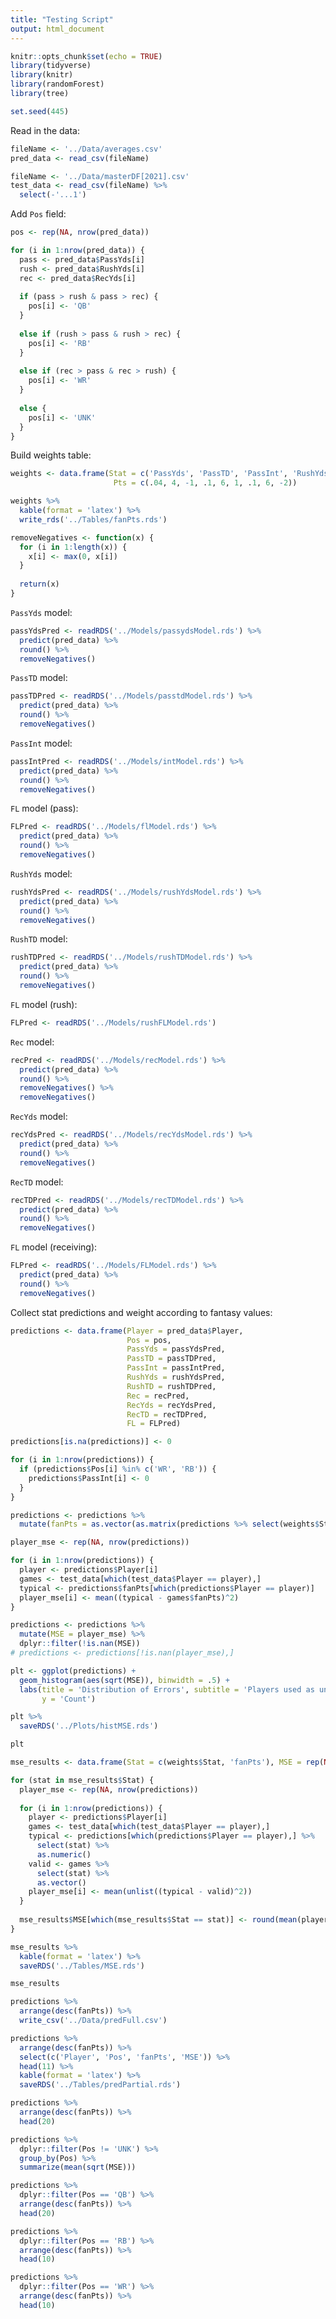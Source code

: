 ```yaml
---
title: "Testing Script"
output: html_document
---
```


```r
knitr::opts_chunk$set(echo = TRUE)
library(tidyverse)
library(knitr)
library(randomForest)
library(tree)
```

```r
set.seed(445)
```

Read in the data:
```r
fileName <- '../Data/averages.csv'
pred_data <- read_csv(fileName)

fileName <- '../Data/masterDF[2021].csv'
test_data <- read_csv(fileName) %>%
  select(-'...1')
```

Add `Pos` field:
```r
pos <- rep(NA, nrow(pred_data))

for (i in 1:nrow(pred_data)) {
  pass <- pred_data$PassYds[i]
  rush <- pred_data$RushYds[i]
  rec <- pred_data$RecYds[i]
  
  if (pass > rush & pass > rec) {
    pos[i] <- 'QB'
  }
  
  else if (rush > pass & rush > rec) {
    pos[i] <- 'RB'
  }
  
  else if (rec > pass & rec > rush) {
    pos[i] <- 'WR'
  }
  
  else {
    pos[i] <- 'UNK'
  }
}
```

Build weights table:
```r
weights <- data.frame(Stat = c('PassYds', 'PassTD', 'PassInt', 'RushYds', 'RushTD', 'Rec', 'RecYds', 'RecTD', 'FL'),
                       Pts = c(.04, 4, -1, .1, 6, 1, .1, 6, -2))

weights %>% 
  kable(format = 'latex') %>%
  write_rds('../Tables/fanPts.rds')
```

```r
removeNegatives <- function(x) {
  for (i in 1:length(x)) {
    x[i] <- max(0, x[i])
  }
  
  return(x)
}
```

`PassYds` model:
```r
passYdsPred <- readRDS('../Models/passydsModel.rds') %>%
  predict(pred_data) %>%
  round() %>%
  removeNegatives()
```
`PassTD` model:
```r
passTDPred <- readRDS('../Models/passtdModel.rds') %>%
  predict(pred_data) %>%
  round() %>%
  removeNegatives()
```
`PassInt` model:
```r
passIntPred <- readRDS('../Models/intModel.rds') %>%
  predict(pred_data) %>%
  round() %>%
  removeNegatives()
```
`FL` model (pass):
```r
FLPred <- readRDS('../Models/flModel.rds') %>%
  predict(pred_data) %>%
  round() %>%
  removeNegatives()
```
`RushYds` model:
```r
rushYdsPred <- readRDS('../Models/rushYdsModel.rds') %>%
  predict(pred_data) %>%
  round() %>%
  removeNegatives()
```
`RushTD` model:
```r
rushTDPred <- readRDS('../Models/rushTDModel.rds') %>%
  predict(pred_data) %>%
  round() %>%
  removeNegatives()
```
`FL` model (rush):
```r
FLPred <- readRDS('../Models/rushFLModel.rds')
```
`Rec` model:
```r
recPred <- readRDS('../Models/recModel.rds') %>%
  predict(pred_data) %>%
  round() %>%
  removeNegatives() %>%
  removeNegatives()
```
`RecYds` model:
```r
recYdsPred <- readRDS('../Models/recYdsModel.rds') %>%
  predict(pred_data) %>%
  round() %>%
  removeNegatives()
```
`RecTD` model:
```r
recTDPred <- readRDS('../Models/recTDModel.rds') %>%
  predict(pred_data) %>%
  round() %>%
  removeNegatives()
```
`FL` model (receiving):
```r
FLPred <- readRDS('../Models/FLModel.rds') %>%
  predict(pred_data) %>%
  round() %>%
  removeNegatives()
```

Collect stat predictions and weight according to fantasy values:
```r
predictions <- data.frame(Player = pred_data$Player,
                          Pos = pos,
                          PassYds = passYdsPred,
                          PassTD = passTDPred,
                          PassInt = passIntPred,
                          RushYds = rushYdsPred,
                          RushTD = rushTDPred,
                          Rec = recPred,
                          RecYds = recYdsPred,
                          RecTD = recTDPred,
                          FL = FLPred)

predictions[is.na(predictions)] <- 0

for (i in 1:nrow(predictions)) {
  if (predictions$Pos[i] %in% c('WR', 'RB')) {
    predictions$PassInt[i] <- 0
  }
}

predictions <- predictions %>%
  mutate(fanPts = as.vector(as.matrix(predictions %>% select(weights$Stat)) %*% weights$Pts))
```

```r
player_mse <- rep(NA, nrow(predictions))

for (i in 1:nrow(predictions)) {
  player <- predictions$Player[i]
  games <- test_data[which(test_data$Player == player),]
  typical <- predictions$fanPts[which(predictions$Player == player)]
  player_mse[i] <- mean((typical - games$fanPts)^2)
}

predictions <- predictions %>%
  mutate(MSE = player_mse) %>%
  dplyr::filter(!is.nan(MSE))
# predictions <- predictions[!is.nan(player_mse),]

plt <- ggplot(predictions) +
  geom_histogram(aes(sqrt(MSE)), binwidth = .5) + 
  labs(title = 'Distribution of Errors', subtitle = 'Players used as unit for MSE calculation', x = 'Square Root of MSE', 
       y = 'Count')

plt %>%
  saveRDS('../Plots/histMSE.rds')

plt
```

```r
mse_results <- data.frame(Stat = c(weights$Stat, 'fanPts'), MSE = rep(NA, length(weights$Stat) + 1))

for (stat in mse_results$Stat) {
  player_mse <- rep(NA, nrow(predictions)) 
  
  for (i in 1:nrow(predictions)) {
    player <- predictions$Player[i]
    games <- test_data[which(test_data$Player == player),]
    typical <- predictions[which(predictions$Player == player),] %>%
      select(stat) %>%
      as.numeric()
    valid <- games %>%
      select(stat) %>%
      as.vector()
    player_mse[i] <- mean(unlist((typical - valid)^2))
  }
  
  mse_results$MSE[which(mse_results$Stat == stat)] <- round(mean(player_mse), 2)
}

mse_results %>%
  kable(format = 'latex') %>%
  saveRDS('../Tables/MSE.rds')

mse_results
```

```r
predictions %>%
  arrange(desc(fanPts)) %>%
  write_csv('../Data/predFull.csv')

predictions %>%
  arrange(desc(fanPts)) %>%
  select(c('Player', 'Pos', 'fanPts', 'MSE')) %>%
  head(11) %>%
  kable(format = 'latex') %>%
  saveRDS('../Tables/predPartial.rds')

predictions %>%
  arrange(desc(fanPts)) %>%
  head(20)
```

```r
predictions %>%
  dplyr::filter(Pos != 'UNK') %>%
  group_by(Pos) %>%
  summarize(mean(sqrt(MSE)))
```

```r
predictions %>%
  dplyr::filter(Pos == 'QB') %>%
  arrange(desc(fanPts)) %>%
  head(20)

predictions %>%
  dplyr::filter(Pos == 'RB') %>%
  arrange(desc(fanPts)) %>%
  head(10)

predictions %>%
  dplyr::filter(Pos == 'WR') %>%
  arrange(desc(fanPts)) %>%
  head(10)
```


